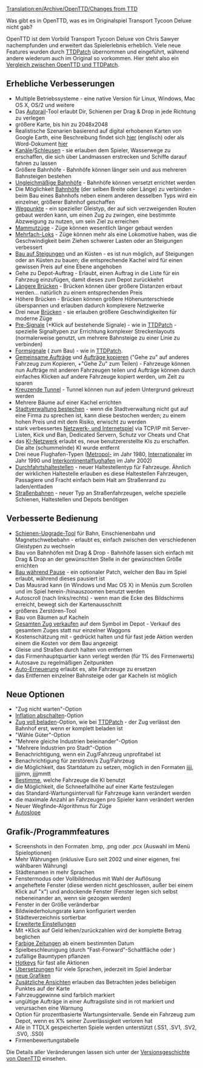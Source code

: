[[Translation:en/Archive/OpenTTD/Changes from TTD]]

Was gibt es in OpenTTD, was es im Originalspiel Transport Tycoon Deluxe nicht gab?

OpenTTD ist dem Vorbild Transport Tycoon Deluxe von Chris Sawyer nachempfunden und erweitert das Spielerlebnis erheblich. Viele neue Features wurden durch [http://www.ttdpatch.net/ TTDPatch] übernommen und eingeführt, während andere wiederum auch im Original so vorkommen. Hier steht also ein [[de/Archive/OpenTTD/Vergleich zwischen OpenTTD und TTDPatch|Vergleich zwischen OpenTTD und TTDPatch]].

== Erhebliche Verbesserungen ==
* Multiple Betriebssysteme - eine native Version für Linux, Windows, Mac OS X, OS/2 und weitere
* Das [[de/Autorail|Autorail]]-Tool erlaubt Dir, Schienen per Drag & Drop in jede Richtung zu verlegen
* größere Karte, bis hin zu 2048x2048
* Realistische Szenarien basierend auf digital erhobenen Karten von Google Earth, eine Beschreibung findet sich [http://www.tt-forums.net/viewtopic.php?f=29&t=27052 hier] (englisch) oder als Word-Dokument [http://www.tt-forums.net/download/file.php?id=92633 hier]
* [[de/Kanal|Kanäle]]/[[de/Schleuse|Schleusen]] - sie erlauben dem Spieler, Wasserwege zu erschaffen, die sich über Landmassen erstrecken und Schiffe darauf fahren zu lassen
* Größere Bahnhöfe - Bahnhöfe können länger sein und aus mehreren Bahnsteigen bestehen
* [[de/Ungleichmäßige Bahnhöfe|Ungleichmäßige Bahnhöfe]] - Bahnhöfe können versetzt errichtet werden
* Die Möglichkeit [[de/Bahnhof verbinden|Bahnhöfe]] (der selben Breite oder Länge) zu verbinden - beim Bau eines Bahnhofs neben einem anderen desselben Typs wird ein einzelner, größerer Bahnhof geschaffen
* [[de/Wegpunkt|Wegpunkte]] - ein spezieller Gleistyp, der auf sich verzweigenden Routen gebaut werden kann, um einen Zug zu zwingen, eine bestimmte Abzweigung zu nutzen, um sein Ziel zu erreichen
* [[de/Mammutzug|Mammutzüge]] - Züge können wesentlich länger gebaut werden
* [[de/Mehrfach-Loks|Mehrfach-Loks]] - Züge können mehr als eine Lokomotive haben, was die Geschwindigkeit beim Ziehen schwerer Lasten oder an Steigungen verbessert
* [[de/Bau auf Steigungen|Bau auf Steigungen]] und an Küsten - es ist nun möglich, auf Steigungen oder an Küsten zu bauen; die entsprechende Kachel wird für einen gewissen Preis auf eine Ebene angehoben
* Gehe zu Depot-Auftrag - Erlaubt, einen Auftrag in die Liste für ein Fahrzeug einzufügen, damit dieses zum Depot zurückkehrt
* [[de/Lange Brücken|Längere Brücken]] - Brücken können über größere Distanzen erbaut werden... natürlich zu einem entsprechenden Preis
* Höhere Brücken - Brücken können größere Höhenunterschiede überspannen und erlauben dadurch komplexere Netzwerke
* Drei neue [[de/Brücken|Brücken]] - sie erlauben größere Geschwindigkeiten für moderne Züge
* [[de/Pre-Signale|Pre-Signale]] ({{en/Keypress|Strg}}+Klick auf bestehende Signale) - wie in [http://www.ttdpatch.net/ TTDPatch] - spezielle Signaltypen zur Errichtung komplexer Streckenlayouts (normalerweise genutzt, um mehrere Bahnsteige zu einer Linie zu verbinden)
* [[de/Formsignale|Formsignale]] ({{en/Keypress|Strg|D}} zum Bau) - wie in [http://www.ttdpatch.net/ TTDPatch].
* [[de/Gemeinsame Aufträge|Gemeinsame Aufträge]] und [[de/Auftrag kopieren|Aufträge kopieren]] ("Gehe zu" auf anderes Fahrzeug zum Kopieren, {{en/Keypress|Strg}}+"Gehe Zu" zum Teilen) - Fahrzeuge können nun Aufträge mit anderen Fahrzeugen teilen und Aufträge können durch einfaches Klicken auf andere Fahrzeuge kopiert werden, um Zeit zu sparen
* [[de/Kreuzende Tunnel|Kreuzende Tunnel]] - Tunnel können nun auf jedem Untergrund gekreuzt werden
* Mehrere Bäume auf einer Kachel errichten
* [[de/Behörde bestechen|Stadtverwaltung bestechen]] - wenn die Stadtverwaltung nicht gut auf eine Firma zu sprechen ist, kann diese bestochen werden; zu einem hohen Preis und mit dem Risiko, erwischt zu werden
* stark verbessertes [[de/Netzwerk-Grafik|Netzwerk- und Internetspiel]] via TCP/IP mit Server-Listen, Kick und Ban, Dedicated Servern, Schutz vor Cheats und Chat
* das [[de/KI/Hauptseite|KI-Netzwerk]] erlaubt es, neue benutzererstellte KIs zu erschaffen. Die alte (schummelnde) KI wurde entfernt
* Drei neue Flughafen-Typen ([[de/Metropol-Flughafen|Metropol-]] im Jahr 1980, [[de/Internationaler Flughafen|Internationaler]] im Jahr 1990 und [[de/Interkontinentalflughafen|Interkontinentalflughafen]] im Jahr 2002)
* [[de/Durchfahrts-Haltestelle|Durchfahrtshaltestellen]] - neuer Haltestellentyp für Fahrzeuge. Ähnlich der wirklichen Haltestelle erlauben es diese Haltestellen Fahrzeugen, Passagiere und Fracht einfach beim Halt am Straßenrand zu laden/entladen
* [[de/Manual/Straßenbahn|Straßenbahnen]] - neuer Typ an Straßenfahrzeugen, welche spezielle Schienen, Haltestellen und Depots benötigen

== Verbesserte Bedienung ==
*[[de/Schienen-Upgrade|Schienen-Upgrade-Tool]] für Bahn, Einschienenbahn und Magnetschwebebahn - erlaubt es, einfach zwischen den verschiedenen Gleistypen zu wechseln
* Bau von Bahnhöfen mit Drag & Drop - Bahnhöfe lassen sich einfach mit Drag & Drop an der gewünschten Stelle in der gewünschten Größe errichten
* [[de/Bau während Pause|Bau während Pause]] - ein optionaler Patch, welcher den Bau im Spiel erlaubt, während dieses pausiert ist
* Das Mausrad kann (in Windows und Mac OS X) in Menüs zum Scrollen und im Spiel herein-/hinauszoomen benutzt werden
* Autoscroll (nach links/rechts) - wenn man die Ecke des Bildschirms erreicht, bewegt sich der Kartenausschnitt
* größeres Zerstören-Tool
* Bau von Bäumen auf Kacheln
* [[de/Gesamten Zug verkaufen|Gesamten Zug verkaufen]] auf dem Symbol im Depot - Verkauf des gesamtem Zuges statt nur einzelner Waggons
* Kostenschätzung mit {{en/Keypress|Shift}} - {{en/Keypress|Shift}} gedrückt halten und für fast jede Aktion werden einem die Kosten vor dem Bau angezeigt
* Gleise und Straßen durch halten von {{en/Keypress|Strg}} entfernen
* das Firmenhauptquartier kann verlegt werden (für 1% des Firmenwerts)
* Autosave zu regelmäßigen Zeitpunkten
* [[de/Auto-Erneuerung|Auto-Erneuerung]] erlaubt es, alte Fahrzeuge zu ersetzen
* das Entfernen einzelner Bahnsteige oder gar Kacheln ist möglich

== Neue Optionen ==
* "Zug nicht warten"-Option
* [[de/Inflation abschalten|Inflation abschalten]]-Option
* [[de/Zug voll beladen|Zug voll beladen]]-Option, wie bei [http://www.ttdpatch.net/ TTDPatch] - der Zug verlässt den Bahnhof erst, wenn er komplett beladen ist
* "Wähle Güter"-Option
* "Mehrere gleiche Industrien beieinander"-Option
* "Mehrere Industrien pro Stadt"-Option
* Benachrichtigung, wenn ein Zug/Fahrzeug unprofitabel ist
* Benachrichtigung für zerstören/s Zug/Fahrzeug
* die Möglichkeit, das Startdatum zu setzen, möglich in den Formaten jjjj, jjjjmm, jjjjmmtt
* [[de/KI-Fahrzeuge abschalten|Bestimme]], welche Fahrzeuge die KI benutzt
* die Möglichkeit, die Schneefallhöhe auf einer Karte festzulegen
* das Standard-Wartungsintervall für Fahrzeuge kann verändert werden
* die maximale Anzahl an Fahrzeugen pro Spieler kann verändert werden
* Neuer Wegfinde-Algorithmus für Züge
* [[de/Autoslope|Autoslope]]

== Grafik-/Programmfeatures ==
* Screenshots in den Formaten .bmp, .png oder .pcx (Auswahl im Menü Spieloptionen)
* Mehr Währungen (inklusive Euro seit 2002 und einer eigenen, frei wählbaren Währung)
* Städtenamen in mehr Sprachen
* Fenstermodus oder Vollbildmodus mit Wahl der Auflösung
* angeheftete Fenster (diese werden nicht geschlossen, außer bei einem Klick auf "x") und andockende Fenster (Fenster legen sich selbst nebeneinander an, wenn sie gezogen werden)
* Fenster in der Größe veränderbar
* Bildwiederholungsrate kann konfiguriert werden
* Städteverzeichnis sortierbar
* [[de/Archive/Manual/Settings/Erweiterte Einstellungen|Erweiterte Einstellungen]]
* Mit {{en/Keypress|Strg}}+Klick auf Geld leihen/zurückzahlen wird der komplette Betrag beglichen
* [[de/Farbige Zeitung|Farbige Zeitungen]] ab einem bestimmten Datum
* Spielbeschleunigung (durch "Fast-Forward"-Schaltfläche oder {{en/Keypress|Tab}})
* zufällige Baumtypen pflanzen
* [[de/Manual/Hotkeys|Hotkeys]] für fast alle Aktionen
* [[en/Archive/Community/Internationalization|Übersetzungen]] für viele Sprachen, jederzeit im Spiel änderbar
* [[de/Manual/NewGRF|neue Grafiken]]
* [[de/Zusätzliche Ansicht|Zusätzliche Ansichten]] erlauben das Betrachten jedes beliebigen Punktes auf der Karte
* Fahrzeuggewinne sind farblich markiert
* ungültige Aufträge in einer Auftragsliste sind in rot markiert und verursachen eine Warnung
* Option für prozentbasierte Wartungsintervalle. Sende ein Fahrzeug zum Depot, wenn es X% seiner Zuverlässigkeit verloren hat
* Alle in TTDLX gespeicherten Spiele werden unterstützt (.SS1, .SV1, .SV2, .SV0, .SS0)
* Firmenbewertungstabelle

Die Details aller Veränderungen lassen sich unter der [[de/Versionsgeschichte von OpenTTD|Versionsgeschichte von OpenTTD]] einsehen.